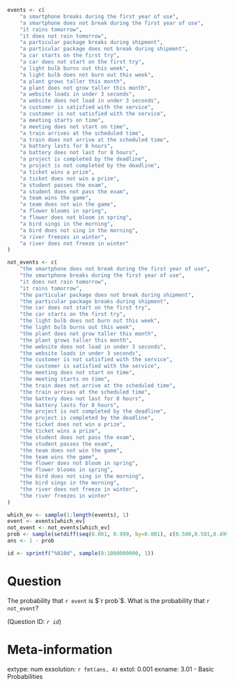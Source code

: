 ```r

events <- c(
    "a smartphone breaks during the first year of use",
    "a smartphone does not break during the first year of use",
    "it rains tomorrow",
    "it does not rain tomorrow",
    "a particular package breaks during shipment",
    "a particular package does not break during shipment",
    "a car starts on the first try", 
    "a car does not start on the first try",
    "a light bulb burns out this week", 
    "a light bulb does not burn out this week", 
    "a plant grows taller this month", 
    "a plant does not grow taller this month", 
    "a website loads in under 3 seconds", 
    "a website does not load in under 3 seconds", 
    "a customer is satisfied with the service", 
    "a customer is not satisfied with the service", 
    "a meeting starts on time", 
    "a meeting does not start on time", 
    "a train arrives at the scheduled time", 
    "a train does not arrive at the scheduled time", 
    "a battery lasts for 8 hours", 
    "a battery does not last for 8 hours", 
    "a project is completed by the deadline", 
    "a project is not completed by the deadline", 
    "a ticket wins a prize", 
    "a ticket does not win a prize", 
    "a student passes the exam", 
    "a student does not pass the exam", 
    "a team wins the game", 
    "a team does not win the game", 
    "a flower blooms in spring", 
    "a flower does not bloom in spring", 
    "a bird sings in the morning", 
    "a bird does not sing in the morning", 
    "a river freezes in winter", 
    "a river does not freeze in winter"
)

not_events <- c(
    "the smartphone does not break during the first year of use",
    "the smartphone breaks during the first year of use",
    "it does not rain tomorrow",
    "it rains tomorrow",
    "the particular package does not break during shipment",
    "the particular package breaks during shipment",
    "the car does not start on the first try",
    "the car starts on the first try", 
    "the light bulb does not burn out this week", 
    "the light bulb burns out this week", 
    "the plant does not grow taller this month", 
    "the plant grows taller this month", 
    "the website does not load in under 3 seconds", 
    "the website loads in under 3 seconds", 
    "the customer is not satisfied with the service", 
    "the customer is satisfied with the service", 
    "the meeting does not start on time", 
    "the meeting starts on time", 
    "the train does not arrive at the scheduled time", 
    "the train arrives at the scheduled time", 
    "the battery does not last for 8 hours", 
    "the battery lasts for 8 hours", 
    "the project is not completed by the deadline", 
    "the project is completed by the deadline", 
    "the ticket does not win a prize", 
    "the ticket wins a prize", 
    "the student does not pass the exam", 
    "the student passes the exam", 
    "the team does not win the game", 
    "the team wins the game", 
    "the flower does not bloom in spring", 
    "the flower blooms in spring", 
    "the bird does not sing in the morning", 
    "the bird sings in the morning", 
    "the river does not freeze in winter",
    "the river freezes in winter"
)

which_ev <- sample(1:length(events), 1)
event <- events[which_ev]
not_event <- not_events[which_ev]
prob <- sample(setdiff(seq(0.001, 0.999, by=0.001), c(0.500,0.501,0.499,0.498,0.502)), 1)
ans <- 1 - prob

id <- sprintf("%010d", sample(0:1000000000, 1))
```

Question
========
The probability that `r event` is $`r prob`$. What is the probability that `r not_event`? 

(Question ID: *`r id`*)

Meta-information
================
extype: num
exsolution: `r fmt(ans, 4)`
extol: 0.001
exname: 3.01 - Basic Probabilities